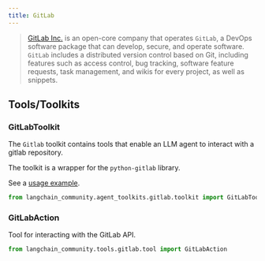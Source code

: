 ```yaml
---
title: GitLab
---
```


>[GitLab Inc.](https://about.gitlab.com/) is an open-core company
> that operates `GitLab`, a DevOps software package that can develop,
> secure, and operate software. `GitLab` includes a distributed version
> control based on Git, including features such as access control, bug tracking,
> software feature requests, task management, and wikis for every project,
> as well as snippets.


## Tools/Toolkits

### GitLabToolkit

The `Gitlab` toolkit contains tools that enable an LLM agent to interact with a gitlab repository.

The toolkit is a wrapper for the `python-gitlab` library.

See a [usage example](/oss/integrations/tools/gitlab).

```python
from langchain_community.agent_toolkits.gitlab.toolkit import GitLabToolkit
```

### GitLabAction

Tool for interacting with the GitLab API.

```python
from langchain_community.tools.gitlab.tool import GitLabAction
```
